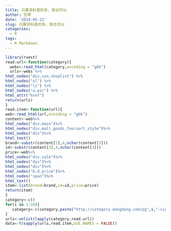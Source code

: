```yaml
---
title: 只要资料查的多，我也可以
author: 范琴
date: '2019-05-22'
slug: 只要资料查的多，我也可以
categories:
  - R
tags:
  - R Markdown
---
```

```r
library(rvest)
read.url<-function(category){
  webs<-read_html(category,encoding = "gbk") 
  urls<-webs %>% 
html_nodes("div.con.shoplist") %>%
html_nodes("ul") %>% 
html_nodes("li") %>% 
html_nodes("a.pic") %>% 
html_attr("href")
return(urls)
}
read.item<-function(url){
web<-read_html(url,encoding = "gbk")
content<-web%>%
html_nodes("div.main")%>%
html_nodes("div.mall_goods_foursort_style")%>%
html_nodes("div")%>%
html_text()
brand<-substr(content[2],4,nchar(content[3]))
id<-substr(content[3],4,nchar(content[3]))
price<-web%>%
html_nodes("div.sale")%>%
html_nodes("div")%>%
html_nodes("div")%>%
html_nodes("b.d_price")%>%
html_nodes("span")%>%
html_text()
item<-list(brand=brand,id=id,price=price)
return(item)
}
category<-c()
for(i in 1:10){
   category<-c(category,paste("http://category.dangdang.com/pg",i,"-cid4001075.html",sep = ""))
}
urls<-unlist(lapply(category,read.url))
data<-t(sapply(urls,read.item,USE.NAMES = FALSE))







```
